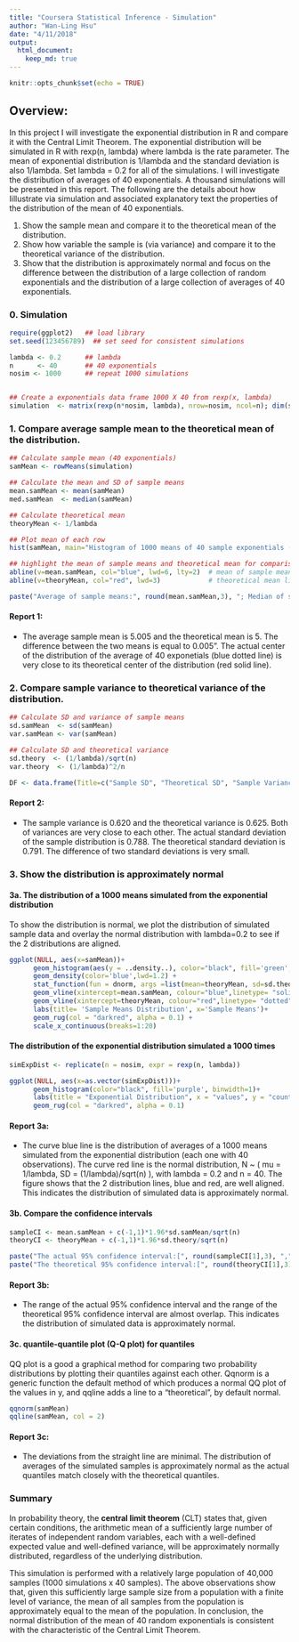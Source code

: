 ```yaml
---
title: "Coursera Statistical Inference - Simulation"
author: "Wan-Ling Hsu"
date: "4/11/2018"
output:
  html_document:
    keep_md: true
---
```


```r
knitr::opts_chunk$set(echo = TRUE)
```

## Overview: 
In this project I will investigate the exponential distribution in R and compare it with the Central Limit Theorem. The exponential distribution will be simulated in R with rexp(n, lambda) where lambda is the rate parameter. The mean of exponential distribution is 1/lambda and the standard deviation is also 1/lambda. Set lambda = 0.2 for all of the simulations. I will investigate the distribution of averages of 40 exponentials. A thousand simulations will be presented in this report. The following are the details about how Iillustrate via simulation and associated explanatory text the properties of the distribution of the mean of 40 exponentials. 

1. Show the sample mean and compare it to the theoretical mean of the distribution.
2. Show how variable the sample is (via variance) and compare it to the theoretical variance of the distribution.
3. Show that the distribution is approximately normal and focus on the difference between the distribution of a large collection of random exponentials and the distribution of a large collection of averages of 40 exponentials.

### 0. Simulation

```r
require(ggplot2)   ## load library
set.seed(123456789)  ## set seed for consistent simulations

lambda <- 0.2      ## lambda
n      <- 40       ## 40 exponentials
nosim <- 1000      ## repeat 1000 simulations


## Create a exponentials data frame 1000 X 40 from rexp(x, lambda) 
simulation  <- matrix(rexp(n*nosim, lambda), nrow=nosim, ncol=n); dim(simulation)
```

### 1. Compare average sample mean to the theoretical mean of the distribution.
```r
## Calculate sample mean (40 exponentials)
samMean <- rowMeans(simulation)

## Calculate the mean and SD of sample means
mean.samMean <- mean(samMean)
med.samMean  <- median(samMean)

## Calculate theoretical mean
theoryMean <- 1/lambda

## Plot mean of each row
hist(samMean, main="Histogram of 1000 means of 40 sample exponentials (lambda 0.2)", xlab="Sample Means", col = "green", breaks=20)

## highlight the mean of sample means and theoretical mean for comparison
abline(v=mean.samMean, col="blue", lwd=6, lty=2)  # mean of sample mean
abline(v=theoryMean, col="red", lwd=3)            # theoretical mean line

```


```r
paste("Average of sample means:", round(mean.samMean,3), "; Median of sample means:", round(med.samMean,3), "Theoretical mean:", round(theoryMean,3))
```

#### Report 1: 
* The average sample mean is 5.005 and the theoretical mean is 5. The difference between the two means is equal to 0.005". The actual center of the distribution of the average of 40 exponetials (blue dotted line) is very close to its theoretical center of the distribution (red solid line).


### 2. Compare sample variance to theoretical variance of the distribution.

```r
## Calculate SD and variance of sample means
sd.samMean  <- sd(samMean)
var.samMean <- var(samMean)  

## Calculate SD and theoretical variance
sd.theory  <- (1/lambda)/sqrt(n)
var.theory  <- (1/lambda)^2/n

DF <- data.frame(Title=c("Sample SD", "Theoretical SD", "Sample Variance", "Theoretical Variance"), Values=c(round(sd.samMean,3), round(sd.theory,3), round(var.samMean,3), round(var.theory,3))); DF
```

#### Report 2: 
* The sample variance is 0.620 and the theoretical variance is 0.625. Both of variances are very close to each other. The actual standard deviation of the sample distribution is 0.788. The theoretical standard deviation is 0.791. The difference of two standard deviations is very small.


### 3. Show the distribution is approximately normal

#### 3a. The distribution of a 1000 means simulated from the exponential distribution  
To show the distribution is normal, we plot the distribution of simulated sample data and overlay the normal distribution with lambda=0.2 to see if the 2 distributions are aligned.
```r
ggplot(NULL, aes(x=samMean))+
      geom_histogram(aes(y = ..density..), color="black", fill='green', binwidth=.25) +
      geom_density(color='blue',lwd=1.2) +
      stat_function(fun = dnorm, args =list(mean=theoryMean, sd=sd.theory), color="red", size=1) +
      geom_vline(xintercept=mean.samMean, colour="blue",linetype= "solid", lwd=0.8,show.legend=T)+ 
      geom_vline(xintercept=theoryMean, colour="red",linetype= "dotted", lwd=1.5 ,show.legend=T)+
      labs(title= 'Sample Means Distribution', x='Sample Means')+
      geom_rug(col = "darkred", alpha = 0.1) +
      scale_x_continuous(breaks=1:20)
```

#### The distribution of the exponential distribution simulated a 1000 times 
```r
simExpDist <- replicate(n = nosim, expr = rexp(n, lambda))

ggplot(NULL, aes(x=as.vector(simExpDist)))+
      geom_histogram(color="black", fill='purple', binwidth=1)+
      labs(title = "Exponential Distribution", x = "values", y = "count")+
      geom_rug(col = "darkred", alpha = 0.1)
```


#### Report 3a: 
* The curve blue line is the distribution of averages of a 1000 means simulated from the exponential distribution (each one with 40 observations). The curve red line is the normal distribution, N ~ ( mu = 1/lambda, SD = (1/lambda)/sqrt(n) ), with lambda = 0.2 and n = 40. The figure shows that the 2 distribution lines, blue and red, are well aligned. This indicates the distribution of simulated data is approximately normal. 

#### 3b. Compare the confidence intervals
```r
sampleCI <- mean.samMean + c(-1,1)*1.96*sd.samMean/sqrt(n)
theoryCI <- theoryMean + c(-1,1)*1.96*sd.theory/sqrt(n)
```

```r
paste("The actual 95% confidence interval:[", round(sampleCI[1],3), ",",round(sampleCI[2],3), "]")
paste("The theoretical 95% confidence interval:[", round(theoryCI[1],3), "," ,round(theoryCI[2],3),"]")
```

#### Report 3b: 
* The range of the actual 95% confidence interval and the range of the theoretical 95% confidence interval are almost overlap. This indicates the distribution of simulated data is approximately normal. 

#### 3c. quantile-quantile plot (Q-Q plot) for quantiles
QQ plot is a good a graphical method for comparing two probability distributions by plotting their quantiles against each other. Qqnorm is a generic function the default method of which produces a normal QQ plot of the values in y, and qqline adds a line to a “theoretical”, by default normal. 

```r
qqnorm(samMean)
qqline(samMean, col = 2)
```

#### Report 3c: 
* The deviations from the straight line are minimal. The distribution of averages of the simulated samples is approximately normal as the actual quantiles match closely with the theoretical quantiles. 


### Summary
In probability theory, the **central limit theorem** (CLT) states that, given certain conditions, the arithmetic mean of a sufficiently large number of iterates of independent random variables, each with a well-defined expected value and well-defined variance, will be approximately normally distributed, regardless of the underlying distribution. 

This simulation is performed with a relatively large population of 40,000 samples (1000 simulations x 40 samples). The above observations show that, given this sufficiently large sample size from a population with a finite level of variance, the mean of all samples from the population is approximately equal to the mean of the population. In conclusion, the normal distribution of the mean of 40 random exponentials is consistent with the characteristic of the Central Limit Theorem. 